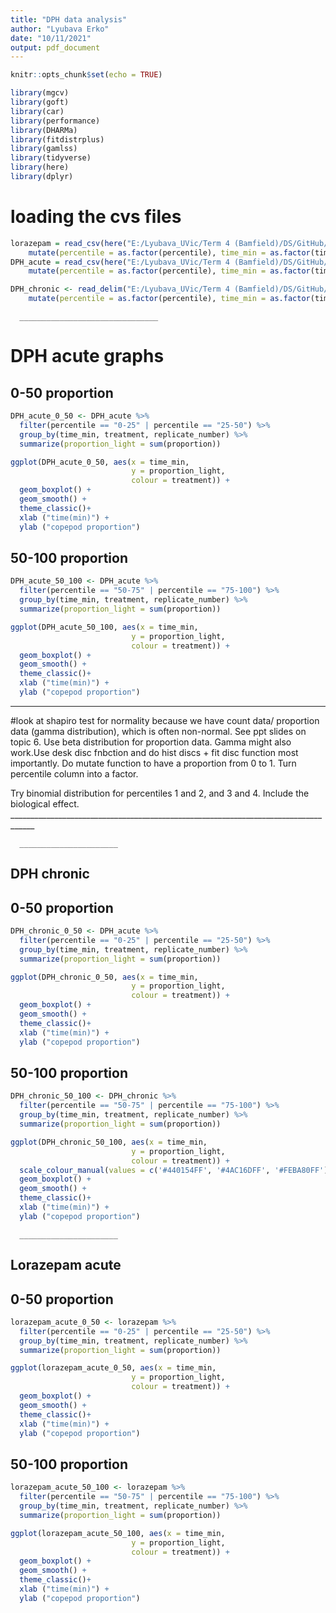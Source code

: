 ```yaml
---
title: "DPH data analysis"
author: "Lyubava Erko"
date: "10/11/2021"
output: pdf_document
---
```


```r
knitr::opts_chunk$set(echo = TRUE)
```


```r
library(mgcv)
library(goft)
library(car)
library(performance)
library(DHARMa)
library(fitdistrplus)
library(gamlss)
library(tidyverse)
library(here)
library(dplyr)
```
# loading the cvs files

```r
lorazepam = read_csv(here("E:/Lyubava_UVic/Term 4 (Bamfield)/DS/GitHub/Lorazepam acute.csv")) %>%
    mutate(percentile = as.factor(percentile), time_min = as.factor(time_min)) 
DPH_acute = read_csv(here("E:/Lyubava_UVic/Term 4 (Bamfield)/DS/GitHub/DPH acute.csv")) %>%
    mutate(percentile = as.factor(percentile), time_min = as.factor(time_min)) 

DPH_chronic <- read_delim("E:/Lyubava_UVic/Term 4 (Bamfield)/DS/GitHub/DPH chronic.csv", delim = ',') %>%
    mutate(percentile = as.factor(percentile), time_min = as.factor(time_min)) 
```
      _______________________________
# DPH acute graphs
## 0-50 proportion

```r
DPH_acute_0_50 <- DPH_acute %>%
  filter(percentile == "0-25" | percentile == "25-50") %>%
  group_by(time_min, treatment, replicate_number) %>%
  summarize(proportion_light = sum(proportion))
```
```r
ggplot(DPH_acute_0_50, aes(x = time_min,
                           y = proportion_light,
                           colour = treatment)) +
  geom_boxplot() +
  geom_smooth() +
  theme_classic()+
  xlab ("time(min)") +
  ylab ("copepod proportion")
```



## 50-100 proportion

```r
DPH_acute_50_100 <- DPH_acute %>%
  filter(percentile == "50-75" | percentile == "75-100") %>%
  group_by(time_min, treatment, replicate_number) %>%
  summarize(proportion_light = sum(proportion))
```


```r
ggplot(DPH_acute_50_100, aes(x = time_min,
                           y = proportion_light,
                           colour = treatment)) +
  geom_boxplot() +
  geom_smooth() +
  theme_classic()+
  xlab ("time(min)") +
  ylab ("copepod proportion")
```
____________________________________________________________________________________

#look at shapiro test for normality because we have count data/ proportion data (gamma distribution), which is often non-normal. See ppt slides on topic 6. 
Use beta distribution for proportion data. Gamma might also work.Use desk disc fnbction and do hist discs + fit disc function most importantly.
Do mutate function to have a proportion from 0 to 1.
Turn percentile column into a factor.

Try binomial distribution for percentiles 1 and 2, and 3 and 4. Include the biological effect. 
____________________________________________________________________________________

      ______________________

## DPH chronic

## 0-50 proportion

```r
DPH_chronic_0_50 <- DPH_acute %>%
  filter(percentile == "0-25" | percentile == "25-50") %>%
  group_by(time_min, treatment, replicate_number) %>%
  summarize(proportion_light = sum(proportion))
```


```r
ggplot(DPH_chronic_0_50, aes(x = time_min,
                           y = proportion_light,
                           colour = treatment)) +
  geom_boxplot() +
  geom_smooth() +
  theme_classic()+
  xlab ("time(min)") +
  ylab ("copepod proportion")
```

## 50-100 proportion

```r
DPH_chronic_50_100 <- DPH_chronic %>%
  filter(percentile == "50-75" | percentile == "75-100") %>%
  group_by(time_min, treatment, replicate_number) %>%
  summarize(proportion_light = sum(proportion))
```


```r
ggplot(DPH_chronic_50_100, aes(x = time_min,
                           y = proportion_light,
                           colour = treatment)) +
  scale_colour_manual(values = c('#440154FF', '#4AC16DFF', '#FEBA80FF')) +
  geom_boxplot() +
  geom_smooth() +
  theme_classic()+
  xlab ("time(min)") +
  ylab ("copepod proportion")
```
      ______________________

## Lorazepam acute


## 0-50 proportion

```r
lorazepam_acute_0_50 <- lorazepam %>%
  filter(percentile == "0-25" | percentile == "25-50") %>%
  group_by(time_min, treatment, replicate_number) %>%
  summarize(proportion_light = sum(proportion))
```


```r
ggplot(lorazepam_acute_0_50, aes(x = time_min,
                           y = proportion_light,
                           colour = treatment)) +
  geom_boxplot() +
  geom_smooth() +
  theme_classic()+
  xlab ("time(min)") +
  ylab ("copepod proportion")
```
## 50-100 proportion


```r
lorazepam_acute_50_100 <- lorazepam %>%
  filter(percentile == "50-75" | percentile == "75-100") %>%
  group_by(time_min, treatment, replicate_number) %>%
  summarize(proportion_light = sum(proportion))
```


```r
ggplot(lorazepam_acute_50_100, aes(x = time_min,
                           y = proportion_light,
                           colour = treatment)) +
  geom_boxplot() +
  geom_smooth() +
  theme_classic()+
  xlab ("time(min)") +
  ylab ("copepod proportion")
```





